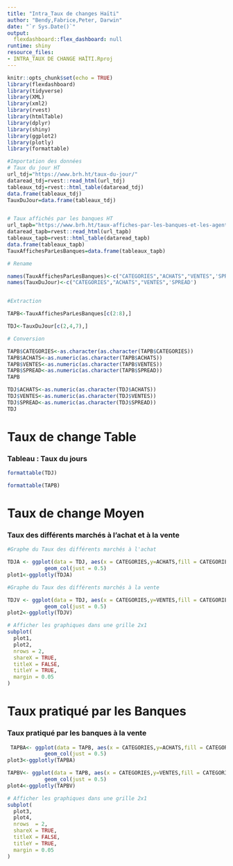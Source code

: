 ```yaml
---
title: "Intra_Taux de changes Haïti"
author: "Bendy,Fabrice,Peter, Darwin"
date: "`r Sys.Date()`"
output:
  flexdashboard::flex_dashboard: null
runtime: shiny
resource_files:
- INTRA_TAUX DE CHANGE HAÏTI.Rproj
---
```


```r
knitr::opts_chunk$set(echo = TRUE)
library(flexdashboard)
library(tidyverse)
library(XML)
library(xml2)
library(rvest)
library(htmlTable)
library(dplyr)
library(shiny)
library(ggplot2)
library(plotly)
library(formattable)
```


```r
#Importation des données 
# Taux du jour HT 
url_tdj="https://www.brh.ht/taux-du-jour/"
dataread_tdj=rvest::read_html(url_tdj)
tableaux_tdj=rvest::html_table(dataread_tdj)
data.frame(tableaux_tdj)
TauxDuJour=data.frame(tableaux_tdj)


# Taux affichés par les banques HT  
url_tapb="https://www.brh.ht/taux-affiches-par-les-banques-et-les-agents-de-change-2/"
dataread_tapb=rvest::read_html(url_tapb)
tableaux_tapb=rvest::html_table(dataread_tapb)
data.frame(tableaux_tapb)
TauxAffichesParLesBanques=data.frame(tableaux_tapb)

# Rename

names(TauxAffichesParLesBanques)<-c("CATEGORIES","ACHATS","VENTES",'SPREAD')
names(TauxDuJour)<-c("CATEGORIES","ACHATS","VENTES",'SPREAD')


#Extraction

TAPB<-TauxAffichesParLesBanques[c(2:8),]

TDJ<-TauxDuJour[c(2,4,7),]

# Conversion

TAPB$CATEGORIES<-as.character(as.character(TAPB$CATEGORIES))
TAPB$ACHATS<-as.numeric(as.character(TAPB$ACHATS))
TAPB$VENTES<-as.numeric(as.character(TAPB$VENTES))
TAPB$SPREAD<-as.numeric(as.character(TAPB$SPREAD))
TAPB

TDJ$ACHATS<-as.numeric(as.character(TDJ$ACHATS))
TDJ$VENTES<-as.numeric(as.character(TDJ$VENTES))
TDJ$SPREAD<-as.numeric(as.character(TDJ$SPREAD))
TDJ

```


Taux de change Table
===============================================================================

### Tableau : Taux du jours

```r
formattable(TDJ)

```

```r
formattable(TAPB)

```


Taux de change Moyen 
==============================================================================

### Taux des différents marchés à l'achat et à la vente

```r
#Graphe du Taux des différents marchés à l'achat

TDJA <- ggplot(data = TDJ, aes(x = CATEGORIES,y=ACHATS,fill = CATEGORIES)) +
            geom_col(just = 0.5)
plot1<-ggplotly(TDJA)

#Graphe du Taux des différents marchés à la vente

TDJV <- ggplot(data = TDJ, aes(x = CATEGORIES,y=VENTES,fill = CATEGORIES)) +
            geom_col(just = 0.5)
plot2<-ggplotly(TDJV)

# Afficher les graphiques dans une grille 2x1
subplot(
  plot1, 
  plot2, 
  nrows = 2, 
  shareX = TRUE, 
  titleX = FALSE, 
  titleY = TRUE, 
  margin = 0.05
)

```



Taux pratiqué par les Banques
================================================================================
### Taux pratiqué par les banques à la vente

```r
 TAPBA<- ggplot(data = TAPB, aes(x = CATEGORIES,y=ACHATS,fill = CATEGORIES)) +
            geom_col(just = 0.5)
plot3<-ggplotly(TAPBA)

TAPBV<- ggplot(data = TAPB, aes(x = CATEGORIES,y=VENTES,fill = CATEGORIES)) +
            geom_col(just = 0.5)
plot4<-ggplotly(TAPBV)

# Afficher les graphiques dans une grille 2x1
subplot(
  plot3, 
  plot4,
  nrows  = 2,
  shareX = TRUE, 
  titleX = FALSE, 
  titleY = TRUE,
  margin = 0.05
)

```
